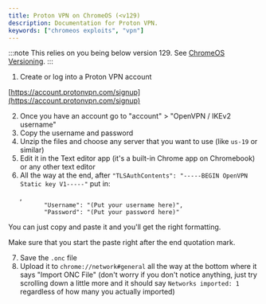 ```yaml
---
title: Proton VPN on ChromeOS (<v129)
description: Documentation for Proton VPN.
keywords: ["chromeos exploits", "vpn"]
---
```


:::note
This relies on you being below version 129. See [ChromeOS Versioning](/kajigs/crosver).
:::

1. Create or log into a Proton VPN account

[https://account.protonvpn.com/signup](https://account.protonvpn.com/signup)

2. Once you have an account go to "account" > "OpenVPN / IKEv2 username"
3. Copy the username and password
4. Unzip the files and choose any server that you want to use (like `us-19` or similar)
5. Edit it in the Text editor app (it's a built-in Chrome app on Chromebook) or any other text editor
6. All the way at the end, after `"TLSAuthContents": "-----BEGIN OpenVPN Static key V1-----"` put in:

```
   ,
          "Username": "(Put your username here)",
          "Password": "(Put your password here)"
```

You can just copy and paste it and you'll get the right formatting.

Make sure that you start the paste right after the end quotation mark.

7. Save the `.onc` file
8. Upload it to `chrome://network#general` all the way at the bottom where it says "Import ONC File" (don't worry if you don't notice anything, just try scrolling down a little more and it should say `Networks imported: 1` regardless of how many you actually imported)
